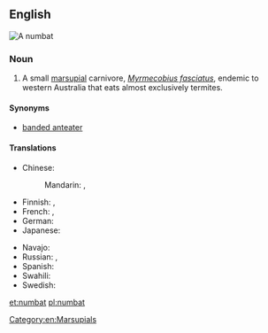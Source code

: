 ==English==
[[File:Numbat.jpg|right|thumb|A numbat]]
{{wikipedia}}
===Noun===
{{en-noun}}

# A small [[marsupial]] carnivore, ''[[Myrmecobius fasciatus]]'', endemic to western Australia that eats almost exclusively termites.

====Synonyms====
* {{sense|Myrmecobius fasciatus}} [[banded anteater]] {{qualifier|obsolete}}

====Translations====
{{trans-top|small marsupial}}
* Chinese:
*: Mandarin: {{t|cmn|袋食蟻獸|sc=Hani}}, {{t|cmn|袋食蚁兽|tr=dàishíyǐshòu|sc=Hani}}
* Finnish: {{t-|fi|pussimuurahaiskarhu}}, {{t-|fi|numbatti}}
* French: {{t|fr|numbat|m}}, {{t-|fr|myrmécopie à bandes|m}}
* German: {{t-|de|Ameisenbeutler|m}}
* Japanese: {{t|ja|フクロアリクイ|tr=fukuroarikui|sc=Jpan}}
{{trans-mid}}
* Navajo: {{tø|nv|tsinaʼayąʼii yildeełí}}
* Russian: {{t|ru|сумчатый муравьед|m|tr=súmčatyj muravʹjéd|sc=Cyrl}}, {{t|ru|намбат|m|tr=námbat, nambát|sc=Cyrl}}
* Spanish: {{t-|es|numbat|m}}
* Swahili: {{t-|sw|numbati}}
* Swedish: {{t-|sv|myrpungdjur|n}}
{{trans-bottom}}

[[Category:en:Marsupials]]

[[et:numbat]]
[[pl:numbat]]